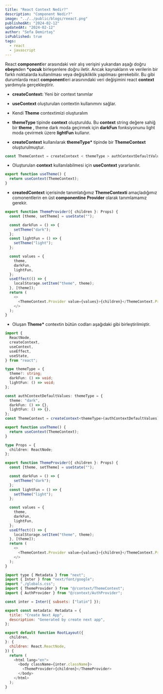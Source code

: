 ```yaml
---
title: "React Context Nedir?"
description: "Component Nedir?"
image: "../../public/blogs/reeact.png"
publishedAt: "2024-02-12"
updatedAt: "2024-02-12"
author: "Sefa Demirtaş"
isPublished: true
tags:
  - react
  - javascript
---
```


React **component**ler arasındaki veir alış verişini yukarıdan aşağı doğru **ebeyn**den **\*çocuk** birleşenlere doğru iletir. Ancak kaynakların ve verilerin bir farklı noktalarda kullanılması veya değişikliklik yapılması gerekebilir. Bu gibi durumlarda react **component**leri arasınındaki veri değişimini react **context** yardımıyla gerçekleştirir.

- **createContext:** Yeni bir context tanımlar
- **useContext** oluşturulan contextin kullanımını sağlar.

- Kendi **Theme** contextimizi oluşturalım

- **themeType** tipinde **context** oluşturuldu. Bu **context** string değere sahiğ bir **theme** , theme dark moda geçirmek için **darkFun** fonksiyonunu light moda çevirmek üzere **lightFun** kullanır.
- **createContext** kullanılarak **themeType\*** tipinde bir **ThemeContext** oluşturulmuştur.

```js
const ThemeContext = createContext < themeType > authContextDefaultValues;
```

- Oluşturulan **context** kullanılabilmesi için **useContext** yararlanılır.

```js
export function useTheme() {
  return useContext(ThemeContext);
}
```

- **createdContext** içerisinde tanımlatığımız **ThemeContexti** amaçladığımız comonentlerin en üst **componentine** **Provider** olarak tanımlamamız gerekir.

```js
export function ThemeProvider({ children }: Props) {
  const [theme, setTheme] = useState("");

  const darkFun = () => {
    setTheme("dark");
  };
  const lightFun = () => {
    setTheme("light");
  };

  const values = {
    theme,
    darkFun,
    lightFun,
  };
  useEffect(() => {
    localStorage.setItem("theme", theme);
  }, [theme]);
  return (
    <>
      <ThemeContext.Provider value={values}>{children}</ThemeContext.Provider>
    </>
  );
}
```

- Oluşan **Theme\*** contextin bütün codları aşağıdaki gibi birleştirilmiştir.

```ts title="ThemeProvider.tsx"
import {
  ReactNode,
  createContext,
  useContext,
  useEffect,
  useState,
} from "react";

type themeType = {
  theme?: string;
  darkFun: () => void;
  lightFun: () => void;
};

const authContextDefaultValues: themeType = {
  theme: "dark",
  darkFun: () => {},
  lightFun: () => {},
};
const ThemeContext = createContext<themeType>(authContextDefaultValues);

export function useTheme() {
  return useContext(ThemeContext);
}

type Props = {
  children: ReactNode;
};

export function ThemeProvider({ children }: Props) {
  const [theme, setTheme] = useState("");

  const darkFun = () => {
    setTheme("dark");
  };
  const lightFun = () => {
    setTheme("light");
  };

  const values = {
    theme,
    darkFun,
    lightFun,
  };
  useEffect(() => {
    localStorage.setItem("theme", theme);
  }, [theme]);
  return (
    <>
      <ThemeContext.Provider value={values}>{children}</ThemeContext.Provider>
    </>
  );
}
```

```js title="layout.tsx"
import type { Metadata } from "next";
import { Inter } from "next/font/google";
import "./globals.css";
import { ThemeProvider } from "@/context/ThemeContext";
import { AuthProvider } from "@/context/AuthProvider";

const inter = Inter({ subsets: ["latin"] });

export const metadata: Metadata = {
  title: "Create Next App",
  description: "Generated by create next app",
};

export default function RootLayout({
  children,
}: {
  children: React.ReactNode,
}) {
  return (
    <html lang="en">
      <body className={inter.className}>
        <ThemeProvider>{children}</ThemeProvider>
      </body>
    </html>
  );
}
```
